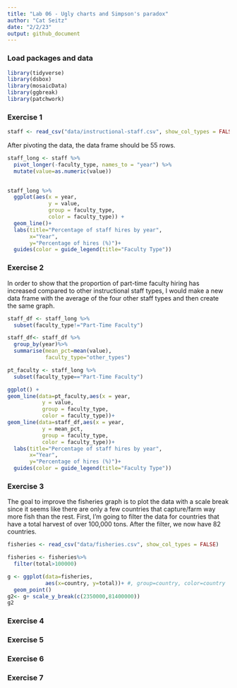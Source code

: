 ```yaml
---
title: "Lab 06 - Ugly charts and Simpson's paradox"
author: "Cat Seitz"
date: "2/2/23"
output: github_document
---
```


### Load packages and data

```r
library(tidyverse) 
library(dsbox)
library(mosaicData) 
library(ggbreak) 
library(patchwork)
```

### Exercise 1

```r

staff <- read_csv("data/instructional-staff.csv", show_col_types = FALSE)

```

After pivoting the data, the data frame should be 55 rows. 

```r

staff_long <- staff %>%
  pivot_longer(-faculty_type, names_to = "year") %>%
  mutate(value=as.numeric(value))
  

```

```r

staff_long %>%
  ggplot(aes(x = year,
             y = value,
             group = faculty_type,
             color = faculty_type)) +
  geom_line()+
  labs(title="Percentage of staff hires by year",
       x="Year",
       y="Percentage of hires (%)")+
  guides(color = guide_legend(title="Faculty Type"))


```



### Exercise 2

In order to show that the proportion of part-time faculty hiring has increased compared to other instructional staff types, I would make a new data frame with the average of the four other staff types and then create the same graph. 

```r

staff_df <- staff_long %>%
  subset(faculty_type!="Part-Time Faculty")

staff_df<- staff_df %>%
  group_by(year)%>%
  summarise(mean_pct=mean(value),
            faculty_type="other_types")

pt_faculty <- staff_long %>%
  subset(faculty_type=="Part-Time Faculty")

```

```r

ggplot() +
geom_line(data=pt_faculty,aes(x = year,
           y = value,
           group = faculty_type,
           color = faculty_type))+
geom_line(data=staff_df,aes(x = year,
           y = mean_pct,
           group = faculty_type,
           color = faculty_type))+
  labs(title="Percentage of staff hires by year",
       x="Year",
       y="Percentage of hires (%)")+
  guides(color = guide_legend(title="Faculty Type"))

```


### Exercise 3

The goal to improve the fisheries graph is to plot the data with a scale break since it seems like there are only a few countries that capture/farm way more fish than the rest. First, I'm going to filter the data for countries that have a total harvest of over 100,000 tons. After the filter, we now have 82 countries. 

```r

fisheries <- read_csv("data/fisheries.csv", show_col_types = FALSE)

```

```r

fisheries <- fisheries%>%
  filter(total>100000)

```

```r

g <- ggplot(data=fisheries, 
            aes(x=country, y=total))+ #, group=country, color=country
  geom_point()
g2<- g+ scale_y_break(c(2350000,81400000))
g2
```


### Exercise 4





### Exercise 5




### Exercise 6






### Exercise 7













